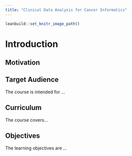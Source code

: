```yaml
---
title: "Clinical Data Analysis for Cancer Informatics"
---
```



```r
leanbuild::set_knitr_image_path()
```

# Introduction


## Motivation


## Target Audience  

The course is intended for ...

## Curriculum  

The course covers...

## Objectives

The learning objectives are ...